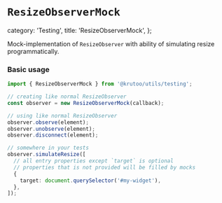 # `ResizeObserverMock`

  category: 'Testing',
  title: 'ResizeObserverMock',
};

Mock-implementation of `ResizeObserver` with ability of simulating resize programmatically.

### Basic usage

```ts
import { ResizeObserverMock } from '@krutoo/utils/testing';

// creating like normal ResizeObserver
const observer = new ResizeObserverMock(callback);

// using like normal ResizeObserver
observer.observe(element);
observer.unobserve(element);
observer.disconnect(element);

// somewhere in your tests
observer.simulateResize([
  // all entry properties except `target` is optional
  // properties that is not provided will be filled by mocks
  {
    target: document.querySelector('#my-widget'),
  },
]);
```
